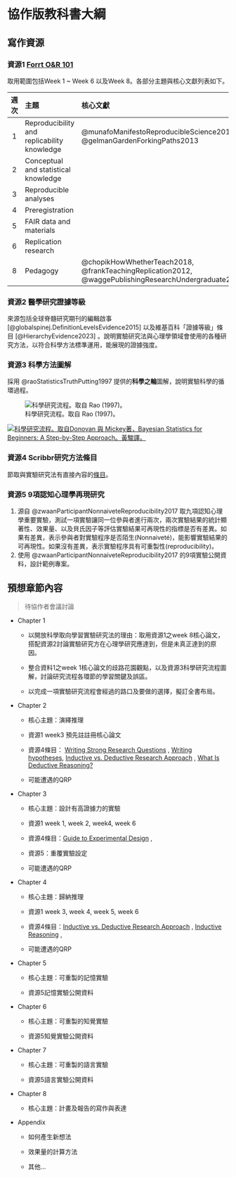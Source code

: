 # 協作版教科書大綱 {#textbook}

## 寫作資源

### 資源1 [Forrt O&R 101](https://docs.google.com/document/d/1pfFro5MbwBHzzXTeM_lE1gjFuq7AnnKWSDWkVwOBAtE/edit#heading=h.9uywlkccaw1)

取用範圍包括Week 1 \~ Week 6 以及Week 8。各部分主題與核心文獻列表如下。

| 週次 | 主題                                        | 核心文獻                                                                                              |
|:---------------:|:-------------------|:----------------------------------|
|  1   | Reproducibility and replicability knowledge | @munafoManifestoReproducibleScience2017 , @gelmanGardenForkingPaths2013                               |
|  2   | Conceptual and statistical knowledge        |                                                                                                       |
|  3   | Reproducible analyses                       |                                                                                                       |
|  4   | Preregistration                             |                                                                                                       |
|  5   | FAIR data and materials                     |                                                                                                       |
|  6   | Replication research                        |                                                                                                       |
|  8   | Pedagogy                                    | @chopikHowWhetherTeach2018, @frankTeachingReplication2012, @waggePublishingResearchUndergraduate2019a |

### 資源2 醫學研究證據等級

來源包括全球脊髓研究期刊的編輯啟事 [@globalspinej.DefinitionLevelsEvidence2015] 以及維基百科「證據等級」條目 [@HierarchyEvidence2023] 。說明實驗研究法與心理學領域會使用的各種研究方法，以符合科學方法標準運用，能展現的證據強度。

### 資源3 科學方法圖解

採用 @raoStatisticsTruthPutting1997 提供的**科學之輪**圖解，說明實驗科學的循環過程。

![科學研究流程。取自 Rao (1997)。](images/scimethod.png){fig-align="center"}

[![科學研究流程。取自Donovan 與 Mickey著，Bayesian Statistics for Beginners: A Step-by-Step Approach。黃駿譯。](images/scimethod_color.JPG)](https://www.tenlong.com.tw/products/9789863127468)

### 資源4 Scribbr研究方法條目

節取與實驗研究法有直接內容的[條目](https://www.scribbr.com/category/methodology/)。

### 資源5 9項認知心理學再現研究

1.  源自 @zwaanParticipantNonnaiveteReproducibility2017 取九項認知心理學重要實驗，測試一項實驗讓同一位參與者進行兩次，兩次實驗結果的統計顯著性、效果量、以及貝氏因子等評估實驗結果可再現性的指標是否有差異。如果有差異，表示參與者對實驗程序是否陌生(Nonnaiveté)，能影響實驗結果的可再現性。如果沒有差異，表示實驗程序具有可重製性(reproducibility)。
2.  使用 @zwaanParticipantNonnaiveteReproducibility2017 的9項實驗公開資料，設計範例專案。

## 預想章節內容

> 待協作者會議討論

-   Chapter 1

    -   以開放科學取向學習實驗研究法的理由：取用資源1之week 8核心論文，搭配資源2討論實驗研究方在心理學研究應達到，但是未真正達到的原因。

    -   整合資料1之week 1核心論文的歧路花園觀點，以及資源3科學研究流程圖解，討論研究流程各環節的學習關鍵及誤區。

    -   以完成一項實驗研究流程會經過的路口及要做的選擇，擬訂全書布局。

-   Chapter 2

    -   核心主題：演繹推理

    -   資源1 week3 預先註註冊核心論文

    -   資源4條目： [Writing Strong Research Questions](https://www.scribbr.com/research-process/research-questions/) , [Writing hypotheses](https://www.scribbr.com/methodology/hypothesis/), [Inductive vs. Deductive Research Approach](https://www.scribbr.com/methodology/inductive-deductive-reasoning/) , [What Is Deductive Reasoning?](https://www.scribbr.com/methodology/deductive-reasoning/)

    -   可能遭遇的QRP

-   Chapter 3

    -   核心主題：設計有高證據力的實驗

    -   資源1 week 1, week 2, week4, week 6

    -   資源4條目：[Guide to Experimental Design](https://www.scribbr.com/methodology/experimental-design/) ,

    -   資源5：重覆實驗設定

    -   可能遭遇的QRP

-   Chapter 4

    -   核心主題：歸納推理

    -   資源1 week 3, week 4, week 5, week 6

    -   資源4條目：[Inductive vs. Deductive Research Approach](https://www.scribbr.com/methodology/inductive-deductive-reasoning/) , [Inductive Reasoning](https://www.scribbr.com/methodology/inductive-reasoning/) ,

    -   可能遭遇的QRP

-   Chapter 5

    -   核心主題：可重製的記憶實驗

    -   資源5記憶實驗公開資料

```{=html}
<!-- -->
```
-   Chapter 6

    -   核心主題：可重製的知覺實驗

    -   資源5知覺實驗公開資料

-   Chapter 7

    -   核心主題：可重製的語言實驗

    -   資源5語言實驗公開資料

-   Chapter 8

    -   核心主題：計畫及報告的寫作與表達

-   Appendix

    -   如何產生新想法

    -   效果量的計算方法

    -   其他...
